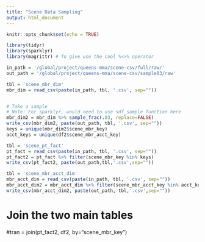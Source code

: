 ```yaml
---
title: "Scene Data Sampling"
output: html_document
---
```


```r
knitr::opts_chunk$set(echo = TRUE)
```


```r
library(tidyr)
library(sparklyr)
library(magrittr) # To give use the cool %<>% operator
```


```r
in_path = '/global/project/queens-mma/scene-csv/full/raw/'
out_path = '/global/project/queens-mma/scene-csv/sample03/raw'
```


```r
tbl = 'scene_mbr_dim'
mbr_dim = read_csv(paste(in_path, tbl, '.csv', sep=""))


# Take a sample
# Note: For sparklyr, would need to use sdf_sample function here
mbr_dim2 = mbr_dim %>% sample_frac(.03, replace=FALSE)
write_csv(mbr_dim2, paste(out_path, tbl, '.csv', sep=""))
keys = unique(mbr_dim2$scene_mbr_key)
acct_keys = unique(df2$scene_mbr_acct_key)
```

```r
tbl = 'scene_pt_fact'
pt_fact = read_csv(paste(in_path, tbl, '.csv', sep=""))
pt_fact2 = pt_fact %>% filter(scene_mbr_key %in% keys)
write_csv(pt_fact2, paste(out_path,tbl,'.csv',sep=""))
```

```r
tbl = 'scene_mbr_acct_dim'
mbr_acct_dim = read_csv(paste(in_path, tbl, '.csv', sep=""))
mbr_acct_dim2 = mbr_acct_dim %>% filter(scene_mbr_acct_key %in% acct_keys)
write_csv(mbr_acct_dim2, paste(out_path, tbl,'.csv',sep=""))
```


# Join the two main tables
#tran = join(pt_fact2, df2, by="scene_mbr_key")